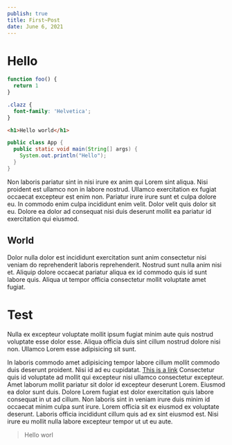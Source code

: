 ```yaml
---
publish: true
title: First~Post
date: June 6, 2021
---
```



# Hello

```js title=Example
function foo() {
  return 1
}
```

<Test />

```css title=index
.clazz {
  font-family: 'Helvetica';
}
```

```html title=index
<h1>Hello world</h1>
```

```java title=App
public class App {
  public static void main(String[] args) {
    System.out.println("Hello");
  }
}
```

Non laboris pariatur sint in nisi irure ex anim qui Lorem sint aliqua. Nisi proident est ullamco non in labore nostrud. Ullamco exercitation ex fugiat occaecat excepteur est enim non. Pariatur irure irure sunt et culpa dolore eu. In commodo enim culpa incididunt enim velit. Dolor velit quis dolor sit eu. Dolore ea dolor ad consequat nisi duis deserunt mollit ea pariatur id exercitation qui eiusmod.

## World

Dolor nulla dolor est incididunt exercitation sunt anim consectetur nisi veniam do reprehenderit laboris reprehenderit. Nostrud sunt nulla anim nisi et. Aliquip dolore occaecat pariatur aliqua ex id commodo quis id sunt labore quis. Aliqua ut tempor officia consectetur mollit voluptate amet fugiat.

# Test

Nulla ex excepteur voluptate mollit ipsum fugiat minim aute quis nostrud voluptate esse dolor esse. Aliqua officia duis sint cillum nostrud dolore nisi non. Ullamco Lorem esse adipisicing sit sunt.

In laboris commodo amet adipisicing tempor labore cillum mollit commodo duis deserunt proident. Nisi id ad eu cupidatat. [This is a link](https://google.com)
Consectetur quis id voluptate ad mollit qui excepteur nisi ullamco consectetur excepteur.
Amet laborum mollit pariatur sit dolor id excepteur deserunt Lorem. Eiusmod ea dolor sunt duis. Dolore Lorem fugiat est dolor exercitation quis labore consequat in ut ad cillum. Non laboris sint in veniam irure duis minim id occaecat minim culpa sunt irure. Lorem officia sit ex eiusmod ex voluptate deserunt. Laboris officia incididunt cillum quis ad ex sint eiusmod est. Nisi irure eu mollit nulla labore excepteur tempor ut ut eu aute.

> Hello worl

